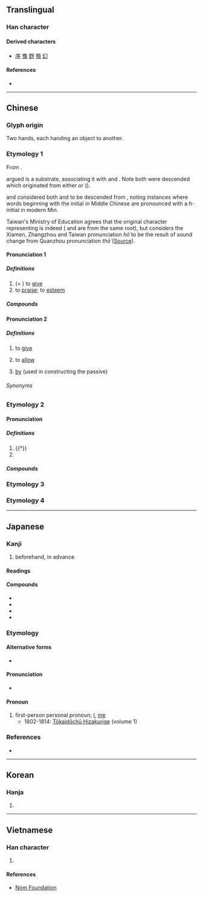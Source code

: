 {{also|豫|矛|𠄔}}
{{character info/new}}
==Translingual==

===Han character===
{{Han char|rn=6|rad=亅|as=03|sn=4|four=17202|canj=NINN|ids=⿱龴𠄐}}

====Derived characters====
* [[序]] [[豫]] [[野]] [[預]] [[幻]]

====References====
* {{Han ref|kx=0085.160|dkj=00231|dj=0174.060|hdz=10052.020|uh=4E88|ud=20104|bh=A4A9|bd=42153}}

----

==Chinese==

===Glyph origin===
{{Han etym}}

Two hands, each handing an object to another.

===Etymology 1===
From {{inh|zh|sit-pro|*g-la}}.

{{zh-ref|Zhao (1990)}} argued {{cog|nan|予|tr=hō͘||to give; to allow; by}} is a {{der|zh|qfa-tak}} substrate, associating it with {{cog|za|hawj||to give; to allow}} and {{cog|pcc|haec||to give; to allow}}. Note both were descended {{inh|th|tai-pro|*haɰᶜ||to give}} which originated from either {{der|th|ltc|-}} {{ltc-l|許|to allow}} or {{der|tai-pro|och|-}} {{och-l|與|to give}} ({{zh-ref|Zheng (2008)}}). 

{{zh-ref|Tan (2007)}} and {{zh-ref|Zheng (2008)}} considered both {{cog|nan|予|tr=hō͘||to give; to allow; by}} and {{cog|za|hawj||}} to be descended from {{der|tai-pro|och|-}} {{och-l|與|to give}}, noting instances where words beginning with the {{zh-l|*以|}} initial in Middle Chinese are pronounced with a ''h-'' initial in modern Min.  

Taiwan's Ministry of Education agrees that the original character representing {{cog|nan|予|tr=hō͘||to give; to allow; by}} is indeed {{lang|zh|予}} ({{zh-l|*與|to give}} and {{zh-l|*予|to give}} are from the same root), but considers the Xiamen, Zhangzhou and Taiwan pronunciation ''hō͘'' to be the result of sound change from Quanzhou pronunciation ''thō͘'' ([https://twblg.dict.edu.tw/holodict_new/iongji/pdf/annesia327pdf.pdf Source]).

====Pronunciation 1====
{{zh-forms}}
{{zh-pron
|m=yǔ
|c=jyu5
|h=pfs=yì
|mn=xm:ú/qz:ír/zz:í
|mn_note=literary reading
|mn-t=e2
|mc=2
|oc=2,2
|ma=
|cat=v
}}

=====Definitions=====
{{zh-hanzi}}

# (= {{zh-l|*與}}) to [[give]]
# to [[praise]]; to [[esteem]]

=====Compounds=====
{{zh-der|予假|予人口實|予以|准予|予告|不予置評|寄予|施予|授予|生殺予奪|閔予小子|贈予|賜予|給予|賦予|予市}}

====Pronunciation 2====
{{zh-forms|alt=互,乎,與,度-Quanzhou}}
{{zh-pron
|mn=xm,zz,tp,kh,tn,tc,hc,sx,yl,km,mg:hō͘/qz:thō͘/lk:hǒ͘
|mn_note=vernacular reading
|cat=v,prep
}}

=====Definitions=====
{{zh-hanzi}} {{tlb|zh|Hokkien}}

# to [[give]]
#: {{zh-x|伊 予 我 五 箍。|He '''gave''' me five dollars.|MN}}
# to [[allow]]
#: {{zh-x|予 伊 去！|Let it go!|MN}}
# [[by]] (used in constructing the passive)
#: {{zh-x|伊 予 人 拍。|He was beaten up ('''by''' someone).|MN}}

======Synonyms======
{{zh-dial|給}}

===Etymology 2===
{{zh-forms}}

====Pronunciation====
{{zh-pron
|m=yú
|c=jyu4
|mn=xm:û/qz:îr/zz:î
|mc=1
|oc=1,1
|ma=
|cat=pron,pn
}}

=====Definitions=====
{{zh-hanzi}}

# {{†}} {{zh-alt-form|余|I, me}}
# {{surname|lang=zh}}

=====Compounds=====
{{zh-der|予小子|予取予求|予一人|人莫予毒|莫予毒也}}

===Etymology 3===
{{zh-see|豫|ssv}}

===Etymology 4===
{{zh-see|預|ss}}

----

==Japanese==
{{ja-kanji forms|予|豫}}

===Kanji===
{{ja-kanji|grade=3|rs=亅03|kyu=豫}}

# beforehand, in advance

====Readings====
{{ja-readings
|goon=よ, しょ<しよ, じょ<ぢよ
|kanon=よ, しょ<しよ, ちょ<ちよ
|on=<!--しゃ-->
|kun=あらかじ-め, あた-える<あた-へる, かね-て
}}

====Compounds====
* {{ja-r|予%報|よ%ほう}}
* {{ja-r|予%約|よ%やく|reservation, appointment}}
* {{ja-r|予%定|よ%てい|[[schedule]]}}
* {{ja-r|予%感|よ%かん}}

===Etymology===

====Alternative forms====
* {{l|ja|余}}

====Pronunciation====
* {{IPA|[jo]|lang=ja}}

====Pronoun====
{{ja-pos|pronoun|よ|kyu=豫}}

# first-person personal pronoun; [[I]], [[me]]
#* 1802-1814: [[w:Tōkaidōchū Hizakurige|Tōkaidōchū Hizakurige]] (volume 1)
#*: {{usex|ja|'''予'''此街道に毫をはせて膝栗毛の書を著す。}}

===References===
* {{cite-book
|last=Asō
|first=Isoji
|title=Nihon Koten Bungaku Taikei 62: [[w:Tōkaidōchū Hizakurige|Tōkaidōchū Hizakurige]]
|publisher=[[w:Iwanami Shoten Publishing|Iwanami Shoten]]
|date=1958
|location=[[w:Tōkyō|Tōkyō]]
|lang=ja
|isbn=4-0006-0062-1
}}

----

==Korean==

===Hanja===
{{ko-hanja|hangeul=여|rv=yeo|mr=yŏ}}

# {{defn|lang=ko|sort=亅03}}

----

==Vietnamese==

===Han character===
{{vi-hantu|[[nhừ]], [[dư]]|rs=亅03}}

# {{defn|lang=vi|sort=亅03}}

====References====
* [http://nomfoundation.org/common/nom_details.php?codepoint=4e88 Nom Foundation]

{{cln|vi|Han tu}}
